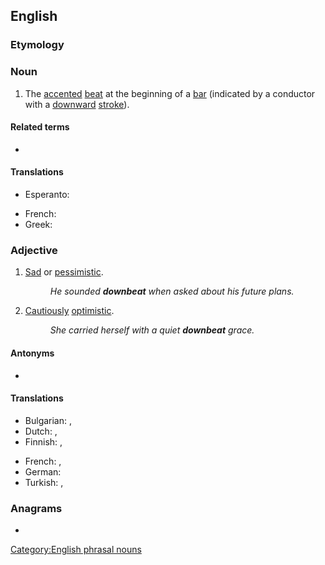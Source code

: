 ==English==

===Etymology===
{{prefix|en|down|beat}}

===Noun===
{{en-noun}}

# {{lb|en|music}} The [[accented]] [[beat]] at the beginning of a [[bar]] (indicated by a conductor with a [[downward]] [[stroke]]).

====Related terms====
* {{l|en|afterbeat}}

====Translations====
{{trans-top|accented beat}}
* Esperanto: {{t|eo|ĉefpulso}}
{{trans-mid}}
* French: {{t+|fr|temps fort}}
* Greek: {{t+|el|θέση|m}}
{{trans-bottom}}

===Adjective===
{{en-adj}}

# [[sad|Sad]] or [[pessimistic]].
#: ''He sounded '''downbeat''' when asked about his future plans.''
# [[cautiously|Cautiously]] [[optimistic]].
#: ''She carried herself with a quiet '''downbeat''' grace.''

====Antonyms====
* {{l|en|upbeat}}

====Translations====
{{trans-top|sad}}
* Bulgarian: {{t+|bg|мрачен}}, {{t+|bg|песимистичен}}
* Dutch: {{t+|nl|droef}}, {{t+|nl|pessimistisch}}
* Finnish: {{t+|fi|synkkä}}, {{t+|fi|pessimistinen}}
{{trans-mid}}
* French: {{t+|fr|triste}}, {{t+|fr|pessimiste}}
* German: {{t+|de|pessimistisch}}
* Turkish: {{t+|tr|karamsar}}, {{t+|tr|kötümser}}
{{trans-bottom}}

===Anagrams===
* {{anagrams|en|a=abdenotw|beat down|beatdown}}

[[Category:English phrasal nouns]]